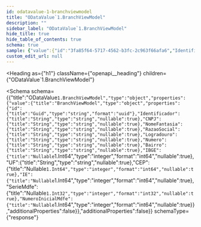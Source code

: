 ```yaml
---
id: odatavalue-1-branchviewmodel
title: "ODataValue`1.BranchViewModel"
description: ""
sidebar_label: "ODataValue`1.BranchViewModel"
hide_title: true
hide_table_of_contents: true
schema: true
sample: {"value":{"id":"3fa85f64-5717-4562-b3fc-2c963f66afa6","Identificador":"string","CNPJ":"string","NomeFantasia":"string","RazaoSocial":"string","Logradouro":"string","Numero":"string","Bairro":"string","IBGE":0,"UF":"string","CEP":0,"IE":0,"SerieMdfe":0,"NumeroInicialMdfe":0}}
custom_edit_url: null
---
```



<Heading
  as={"h1"}
  className={"openapi__heading"}
  children={"ODataValue`1.BranchViewModel"}
>
</Heading>





<Schema
  schema={{"title":"ODataValue`1.BranchViewModel","type":"object","properties":{"value":{"title":"BranchViewModel","type":"object","properties":{"id":{"title":"Guid","type":"string","format":"uuid"},"Identificador":{"title":"String","type":"string","nullable":true},"CNPJ":{"title":"String","type":"string","nullable":true},"NomeFantasia":{"title":"String","type":"string","nullable":true},"RazaoSocial":{"title":"String","type":"string","nullable":true},"Logradouro":{"title":"String","type":"string","nullable":true},"Numero":{"title":"String","type":"string","nullable":true},"Bairro":{"title":"String","type":"string","nullable":true},"IBGE":{"title":"Nullable`1.Int64","type":"integer","format":"int64","nullable":true},"UF":{"title":"String","type":"string","nullable":true},"CEP":{"title":"Nullable`1.Int64","type":"integer","format":"int64","nullable":true},"IE":{"title":"Nullable`1.Int64","type":"integer","format":"int64","nullable":true},"SerieMdfe":{"title":"Nullable`1.Int32","type":"integer","format":"int32","nullable":true},"NumeroInicialMdfe":{"title":"Nullable`1.Int64","type":"integer","format":"int64","nullable":true}},"additionalProperties":false}},"additionalProperties":false}}
  schemaType={"response"}
>
  
</Schema>
            